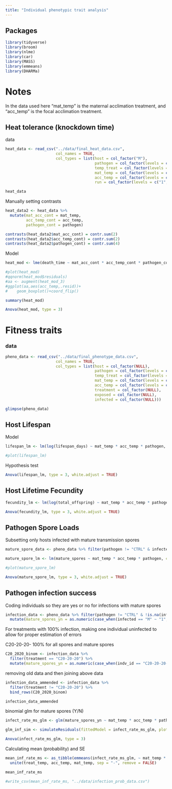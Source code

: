```yaml
---
title: "Individual phenotypic trait analysis"
---
```


## Packages

```r
library(tidyverse)
library(broom)
library(nlme)
library(car)
library(MASS)
library(emmeans)
library(DHARMa)
```

# Notes

In the data used here "mat_temp" is the maternal acclimation treatment, and "acc_temp" is the focal acclimation treatment.  


## Heat tolerance (knockdown time)

data 

```r
heat_data <- read_csv("../data/final_heat_data.csv", 
                      col_names = TRUE,
                      col_types = list(host = col_factor("M"),
                                       pathogen = col_factor(levels = c("CTRL", "C1", "C14", "C20")),
                                       temp_treat = col_factor(levels = c("20-20", "20-25", "25-20", "25-25")),
                                       mat_temp = col_factor(levels = c("20", "25")),
                                       acc_temp = col_factor(levels = c("20", "25")),
                                       run = col_factor(levels = c("1", "2", "3", "4", "5", "6", "7", "8", "9", "10", "11", "12")))) 

heat_data
```

Manually setting contrasts

```r
heat_data2 <- heat_data %>% 
  mutate(mat_acc_cont = mat_temp,
         acc_temp_cont = acc_temp,
         pathogen_cont = pathogen)

contrasts(heat_data2$mat_acc_cont) = contr.sum(2)
contrasts(heat_data2$acc_temp_cont) = contr.sum(2)
contrasts(heat_data2$pathogen_cont) = contr.sum(4)
```


Model

```r
heat_mod <- lme(death_time ~ mat_acc_cont * acc_temp_cont * pathogen_cont, random = ~1|run, method = "REML", weights = varIdent(form = ~1|acc_temp), data = heat_data2)
```


```r
#plot(heat_mod)
#qqnorm(heat_mod$residuals)
#aa <- augment(heat_mod_3)
#ggplot(aa,aes(acc_temp,.resid))+
#    geom_boxplot()+coord_flip()
```

```r
summary(heat_mod)
```

```r
Anova(heat_mod, type = 3)
```



# Fitness traits

### data 

```r
pheno_data <- read_csv("../data/final_phenotype_data.csv",
                      col_names = TRUE,
                      col_types = list(host = col_factor(NULL),
                                       pathogen = col_factor(levels = c("CTRL", "C1", "C14", "C20")),
                                       temp_treat = col_factor(levels = c("20-20", "25-20", "20-25", "25-25")),
                                       mat_temp = col_factor(levels = c("20", "25")),
                                       acc_temp = col_factor(levels = c("20", "25")),
                                       treatment = col_factor(NULL),
                                       exposed = col_factor(NULL),
                                       infected = col_factor(NULL)))

glimpse(pheno_data)
```


## Host Lifespan 

Model 

```r
lifespan_lm <- lm(log(lifespan_days) ~ mat_temp * acc_temp * pathogen, contrasts = list(mat_temp = contr.Sum, acc_temp = contr.Sum, pathogen = contr.Sum), data = pheno_data)
```

```r
#plot(lifespan_lm)
```

Hypothesis test

```r
Anova(lifespan_lm, type = 3, white.adjust = TRUE)
```


## Host Lifetime Fecundity

```r
fecundity_lm <- lm(log(total_offspring) ~ mat_temp * acc_temp * pathogen, contrasts = list(mat_temp = contr.Sum, acc_temp = contr.Sum, pathogen = contr.Sum), data = pheno_data)
```


```r
Anova(fecundity_lm, type = 3, white.adjust = TRUE)
```


## Pathogen Spore Loads

Subsetting only hosts infected with mature transmission spores

```r
mature_spore_data <- pheno_data %>% filter(pathogen != "CTRL" & infected == "M")
```

```r
mature_spore_lm <- lm(mature_spores ~ mat_temp * acc_temp * pathogen, contrasts = list(mat_temp = contr.Sum, acc_temp = contr.Sum, pathogen = contr.Sum), data = mature_spore_data)
```

```r
#plot(mature_spore_lm)
```

```r
Anova(mature_spore_lm, type = 3, white.adjust = TRUE)
```


## Pathogen infection success

Coding individuals so they are yes or no for infections with mature spores
```r
infection_data <- pheno_data %>% filter(pathogen != "CTRL" & !is.na(infected)) %>%
  mutate(mature_spores_yn = as.numeric(case_when(infected == "M" ~ "1", TRUE ~ "0")))
```

For treatments with 100% infection, making one individual uninfected to allow for proper estimation of errors

C20-20-20- 100% for all spores and mature spores
```r
C20_2020_binom <- infection_data %>%
  filter(treatment == "C20-20-20") %>%
  mutate(mature_spores_yn = as.numeric(case_when(indv_id == "C20-20-20-34" ~ "0", TRUE ~ "1")))
```

removing old data and then joining above data
```r
infection_data_ammended <- infection_data %>% 
  filter(treatment != "C20-20-20") %>%
  bind_rows(C20_2020_binom)

infection_data_ammended
```


binomial glm for mature spores (Y/N)

```r
infect_rate_ms_glm <- glm(mature_spores_yn ~ mat_temp * acc_temp * pathogen, contrasts = list(mat_temp = contr.Sum, acc_temp = contr.Sum, pathogen = contr.Sum), family = binomial(link = "logit"), data = infection_data_ammended)
```

```r
glm_inf_sim <- simulateResiduals(fittedModel = infect_rate_ms_glm, plot = TRUE)
```


```r
Anova(infect_rate_ms_glm, type = 3)
```

Calculating mean (probability) and SE
```r
mean_inf_rate_ms <- as_tibble(emmeans(infect_rate_ms_glm, ~ mat_temp * acc_temp * pathogen, trans = "response")) %>%
  unite(treat_temp, acc_temp, mat_temp, sep = "-", remove = FALSE)

mean_inf_rate_ms
```


```r
#write_csv(mean_inf_rate_ms, "../data/infection_prob_data.csv")
```

